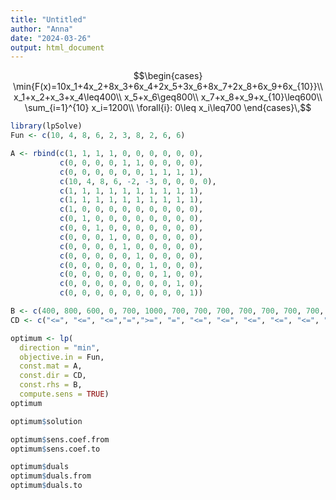 ---
title: "Untitled"
author: "Anna"
date: "2024-03-26"
output: html_document
---

$$\begin{cases}
      \min{F(x)=10x_1+4x_2+8x_3+6x_4+2x_5+3x_6+8x_7+2x_8+6x_9+6x_{10}}\\
      x_1+x_2+x_3+x_4\leq400\\
      x_5+x_6\geq800\\
      x_7+x_8+x_9+x_{10}\leq600\\
      \sum_{i=1}^{10} x_i=1200\\
      \forall{i}: 0\leq x_i\leq700
\end{cases}\,$$

```{r}
library(lpSolve)
Fun <- c(10, 4, 8, 6, 2, 3, 8, 2, 6, 6)
```

```{r}
A <- rbind(c(1, 1, 1, 1, 0, 0, 0, 0, 0, 0), 
           c(0, 0, 0, 0, 1, 1, 0, 0, 0, 0), 
           c(0, 0, 0, 0, 0, 0, 1, 1, 1, 1),
           c(10, 4, 8, 6, -2, -3, 0, 0, 0, 0),
           c(1, 1, 1, 1, 1, 1, 1, 1, 1, 1),
           c(1, 1, 1, 1, 1, 1, 1, 1, 1, 1), 
           c(1, 0, 0, 0, 0, 0, 0, 0, 0, 0), 
           c(0, 1, 0, 0, 0, 0, 0, 0, 0, 0), 
           c(0, 0, 1, 0, 0, 0, 0, 0, 0, 0), 
           c(0, 0, 0, 1, 0, 0, 0, 0, 0, 0), 
           c(0, 0, 0, 0, 1, 0, 0, 0, 0, 0), 
           c(0, 0, 0, 0, 0, 1, 0, 0, 0, 0), 
           c(0, 0, 0, 0, 0, 0, 1, 0, 0, 0), 
           c(0, 0, 0, 0, 0, 0, 0, 1, 0, 0), 
           c(0, 0, 0, 0, 0, 0, 0, 0, 1, 0), 
           c(0, 0, 0, 0, 0, 0, 0, 0, 0, 1))
```

```{r}
B <- c(400, 800, 600, 0, 700, 1000, 700, 700, 700, 700, 700, 700, 700, 700, 700, 700)
CD <- c("<=", "<=", "<=","=",">=", "=", "<=", "<=", "<=", "<=", "<=", "<=", "<=", "<=", "<=", "<=")
```

```{r}
optimum <- lp(
  direction = "min",
  objective.in = Fun,
  const.mat = A,
  const.dir = CD,
  const.rhs = B,
  compute.sens = TRUE)
optimum
```

```{r}

optimum$solution

```

```{r}
optimum$sens.coef.from
optimum$sens.coef.to
```

```{r}
optimum$duals
optimum$duals.from
optimum$duals.to
```
